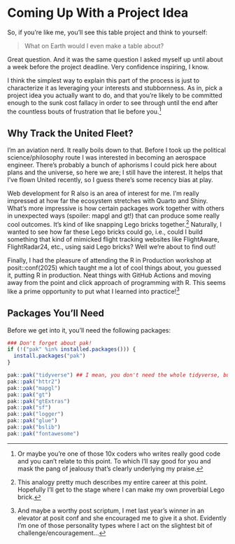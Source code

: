 # Coming Up With a Project Idea

So, if you're like me, you'll see this table project and think to yourself:

> What on Earth would I even make a table about?

Great question. And it was the same question I asked myself up until about a week before the project deadline. Very confidence inspiring, I know. 

I think the simplest way to explain this part of the process is just to characterize it as leveraging your interests and stubbornness. As in, pick a project idea you actually want to do, and that you're likely to be committed enough to the sunk cost fallacy in order to see through until the end after the countless bouts of frustration that lie before you.[^1]

## Why Track the United Fleet?
I'm an aviation nerd. It really boils down to that. Before I took up the political science/philosophy route I was interested in becoming an aerospace engineer. There's probably a bunch of aphorisms I could pick here about plans and the universe, so here we are; I still have the interest. It helps that I've flown United recently, so I guess there's some recency bias at play.

Web development for R also is an area of interest for me. I'm really impressed at how far the ecosystem stretches with Quarto and Shiny. What's more impressive is how certain packages work together with others in unexpected ways (spoiler: mapgl and gt!) that can produce some really cool outcomes. It's kind of like snapping Lego bricks together.[^2] Naturally, I wanted to see how far these Lego bricks could go, i.e., could I build something that kind of mimicked flight tracking websites like FlightAware, FlightRadar24, etc., using said Lego bricks? Well we're about to find out!

Finally, I had the pleasure of attending the R in Production workshop at posit::conf(2025) which taught me a lot of cool things about, you guessed it, putting R in production. Neat things with GitHub Actions and moving away from the point and click approach of programming with R. This seems like a prime opportunity to put what I learned into practice![^3]

[^1]: Or maybe you're one of those 10x coders who writes really good code and you can't relate to this point. To which I'll say good for you and mask the pang of jealousy that's clearly underlying my praise.

[^2]: This analogy pretty much describes my entire career at this point. Hopefully I'll get to the stage where I can make my own proverbial Lego brick.

[^3]: And maybe a worthy post scriptum, I met last year's winner in an elevator at posit conf and she encouraged me to give it a shot. Evidently I'm one of those personality types where I act on the slightest bit of challenge/encouragement...

## Packages You'll Need
Before we get into it, you'll need the following packages:

```r
### Don't forget about pak!
if (!("pak" %in% installed.packages())) {
  install.packages("pak")
}

pak::pak("tidyverse") ## I mean, you don't need the whole tidyverse, but it doesn't hurt. You could probably get away with dplyr, purrr, googlesheets4, and readr.
pak::pak("httr2")
pak::pak("mapgl")
pak::pak("gt")
pak::pak("gtExtras")
pak::pak("sf")
pak::pak("logger")
pak::pak("glue")
pak::pak("bslib")
pak::pak("fontawesome")
```
